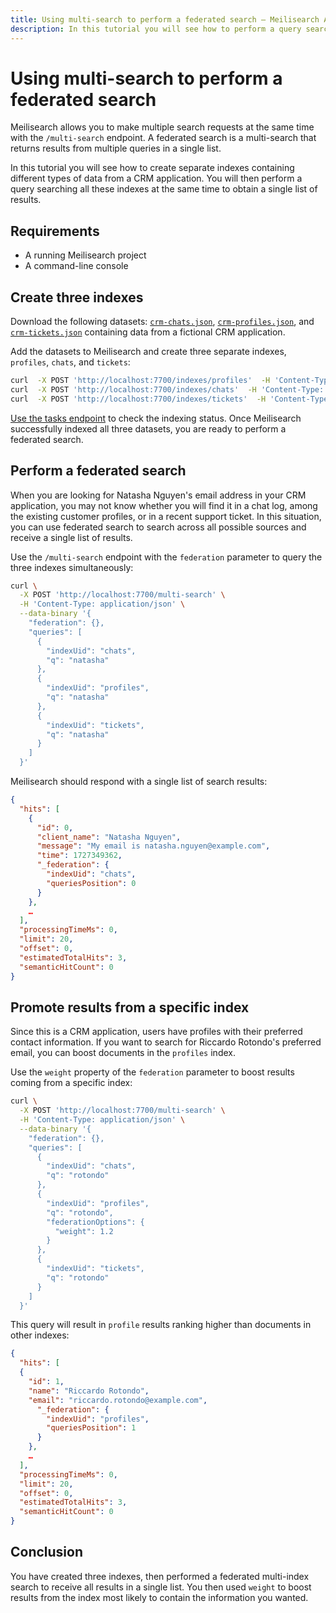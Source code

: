 ```yaml
---
title: Using multi-search to perform a federated search — Meilisearch API reference
description: In this tutorial you will see how to perform a query searching multiple indexes at the same time to obtain a single list of results.
---
```


# Using multi-search to perform a federated search

Meilisearch allows you to make multiple search requests at the same time with the `/multi-search` endpoint. A federated search is a multi-search that returns results from multiple queries in a single list.

In this tutorial you will see how to create separate indexes containing different types of data from a CRM application. You will then perform a query searching all these indexes at the same time to obtain a single list of results.

## Requirements

- A running Meilisearch project
- A command-line console

## Create three indexes

Download the following datasets: <a href="/assets/datasets/crm-chats.json">`crm-chats.json`</a>, <a href="/assets/datasets/crm-profiles.json">`crm-profiles.json`</a>, and <a href="/assets/datasets/crm-tickets.json">`crm-tickets.json`</a> containing data from a fictional CRM application.

Add the datasets to Meilisearch and create three separate indexes, `profiles`, `chats`, and `tickets`:

```sh
curl  -X POST 'http://localhost:7700/indexes/profiles'  -H 'Content-Type: application/json'  --data-binary @crm-profiles.json &&
curl  -X POST 'http://localhost:7700/indexes/chats'  -H 'Content-Type: application/json'  --data-binary @crm-chats.json &&
curl  -X POST 'http://localhost:7700/indexes/tickets'  -H 'Content-Type: application/json'  --data-binary @crm-tickets.json
```

[Use the tasks endpoint](/learn/async/working_with_tasks) to check the indexing status. Once Meilisearch successfully indexed all three datasets, you are ready to perform a federated search.

## Perform a federated search

When you are looking for Natasha Nguyen's email address in your CRM application, you may not know whether you will find it in a chat log, among the existing customer profiles, or in a recent support ticket. In this situation, you can use federated search to search across all possible sources and receive a single list of results.

Use the `/multi-search` endpoint with the `federation` parameter to query the three indexes simultaneously:

```sh
curl \
  -X POST 'http://localhost:7700/multi-search' \
  -H 'Content-Type: application/json' \
  --data-binary '{
    "federation": {},
    "queries": [
      {
        "indexUid": "chats",
        "q": "natasha"
      },
      {
        "indexUid": "profiles",
        "q": "natasha"
      },
      {
        "indexUid": "tickets",
        "q": "natasha"
      }
    ]
  }'
```

Meilisearch should respond with a single list of search results:

```json
{
  "hits": [
    {
      "id": 0,
      "client_name": "Natasha Nguyen",
      "message": "My email is natasha.nguyen@example.com",
      "time": 1727349362,
      "_federation": {
        "indexUid": "chats",
        "queriesPosition": 0
      }
    },
    …
  ],
  "processingTimeMs": 0,
  "limit": 20,
  "offset": 0,
  "estimatedTotalHits": 3,
  "semanticHitCount": 0
}
```

## Promote results from a specific index

Since this is a CRM application, users have profiles with their preferred contact information. If you want to search for Riccardo Rotondo's preferred email, you can boost documents in the `profiles` index.

Use the `weight` property of the `federation` parameter to boost results coming from a specific index:

```sh
curl \
  -X POST 'http://localhost:7700/multi-search' \
  -H 'Content-Type: application/json' \
  --data-binary '{
    "federation": {},
    "queries": [
      {
        "indexUid": "chats",
        "q": "rotondo"
      },
      {
        "indexUid": "profiles",
        "q": "rotondo",
        "federationOptions": {
          "weight": 1.2 
        }
      },
      {
        "indexUid": "tickets",
        "q": "rotondo"
      }
    ]
  }'
```

This query will result in `profile` results ranking higher than documents in other indexes:

```json
{
  "hits": [
  {
    "id": 1,
    "name": "Riccardo Rotondo",
    "email": "riccardo.rotondo@example.com",
      "_federation": {
        "indexUid": "profiles",
        "queriesPosition": 1
      }
    },
    …
  ],
  "processingTimeMs": 0,
  "limit": 20,
  "offset": 0,
  "estimatedTotalHits": 3,
  "semanticHitCount": 0
}
```

## Conclusion

You have created three indexes, then performed a federated multi-index search to receive all results in a single list. You then used `weight` to boost results from the index most likely to contain the information you wanted.
